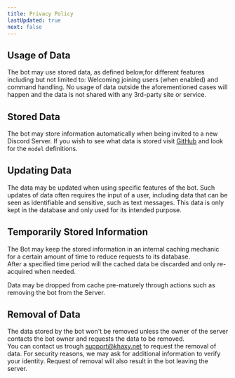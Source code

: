 ```yaml
---
title: Privacy Policy
lastUpdated: true
next: false
---
```

## Usage of Data
The bot may use stored data, as defined below,for different features including but not limited to:
Welcoming joining users (when enabled) and command handling.
No usage of data outside the aforementioned cases will happen and the data is not
shared with any 3rd-party site or service.

## Stored Data
The bot may store information automatically when being invited to a new Discord Server.
If you wish to see what data is stored visit [GitHub](https://github.com/Arsabutispik/Khaxy/blob/master/prisma/schema.prisma)
and look for the `model` definitions.

## Updating Data
The data may be updated when using specific features of the bot. Such updates of data often requires the input of a user,
including data that can be seen as identifiable and sensitive, such as text messages.
This data is only kept in the database and only used for its intended purpose.

## Temporarily Stored Information
The Bot may keep the stored information in an internal caching mechanic for a certain amount of time to reduce requests to its database.<br />
After a specified time period will the cached data be discarded and only re-acquired when needed.

Data may be dropped from cache pre-maturely through actions such as removing the bot from the Server.

## Removal of Data
The data stored by the bot won't be removed unless the owner of the server contacts the bot owner and requests the data to be removed.<br />
You can contact us trough support@khaxy.net to request the removal of data. For security reasons, we may ask for additional information to verify your identity.
Request of removal will also result in the bot leaving the server.